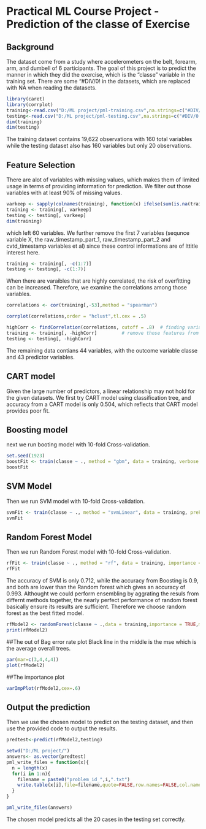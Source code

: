 Practical ML Course Project - Prediction of the classe of Exercise
========================================================

## Background

The dataset come from a study where accelerometers on the belt, forearm, arm, and dumbell of 6 participants. The goal of this project is to predict the manner in which they did the exercise, which is the "classe" variable in the training set. There are some "#DIV/0! in the datasets, which are replaced with NA when reading the datasets.

```r
library(caret)
library(corrplot)
training<-read.csv("D:/ML project/pml-training.csv",na.strings=c("#DIV/0!","NA"))
testing<-read.csv("D:/ML project/pml-testing.csv",na.strings=c("#DIV/0!","NA"))
dim(training)
dim(testing)
```

The training dataset contains 19,622 observations with 160 total variables while the testing dataset also has 160 variables but only 20 observations.

## Feature Selection
There are alot of variables with missing values, which makes them of limited usage in terms of providing information for prediction. We filter out those variables with at least 90% of missing values.

```r
varkeep <- sapply(colnames(training), function(x) ifelse(sum(is.na(training[, x]))>0,F,T))
training <- training[, varkeep]
testing <- testing[, varkeep]
dim(training)
```
which left 60 variables. We further remove the first 7 variables (sequnce variable X, the raw_timestamp_part_1, raw_timestamp_part_2 and cvtd_timestamp variables et al) since these control informations are of lttitle interest here. 
```r
training <- training[, -c(1:7)]
testing <- testing[, -c(1:7)]
```
When there are varaibles that are highly correlated, the risk of overfitting can be increased. Therefore, we examine the correlations among those variables.

```r
correlations <- cor(training[,-53],method = "spearman")  
```
```r
corrplot(correlations,order = "hclust",tl.cex = .5)
```
```r
highCorr <- findCorrelation(correlations, cutoff = .8)  # finding variables with high correlation
training <- training[, -highCorr]         # remove those features from predictors
testing <- testing[, -highCorr] 
```

The remaining data contians 44 variables, with the outcome variable classe and 43 predictor variables.

## CART model
Given the large number of predictors, a linear relationship may not hold for the given datasets. We first try CART model using classification tree, and accuracy from a CART model is only 0.504, which reflects that CART model provides poor fit.

## Boosting model
next we run booting model with 10-fold Cross-validation.
```r
set.seed(1923)
boostFit <- train(classe ~ ., method = "gbm", data = training, verbose = F, trControl = trainControl(method = "cv", number = 10))
boostFit
```

## SVM Model
Then we run SVM model with 10-fold Cross-validation.
```r
svmFit <- train(classe ~ ., method = "svmLinear", data = training, preProcess = c('center', 'scale'), trControl = trainControl(method = "cv", number = 10, allowParallel = T))
svmFit
```

## Random Forest Model
Then we run Random Forest model with 10-fold Cross-validation.
```r
rfFit <- train(classe ~ ., method = "rf", data = training, importance = T, trControl = trainControl(method = "cv", number = 10))
rfFit
```
The accuracy of SVM is only 0.712, while the accuracy from Boosting is 0.9, and both are lower than the Random forest which gives an accuracy of 0.993. Althought we could perform ensembling by aggrating the resuls from differnt methods together, the nearly perfect performance of random forest basically ensure its results are sufficient. Therefore we choose random forest as the best fitted model.


```r
rfModel2 <- randomForest(classe ~ .,data = training,importance = TRUE,mtry=2,ntrees =500)
print(rfModel2)  
```

##The out of Bag error rate plot
Black line in the middle is the mse which is the average overall trees.
```r
par(mar=c(3,4,4,4))
plot(rfModel2) 
```
##The importance plot
```r
varImpPlot(rfModel2,cex=.6)
```

## Output the prediction
Then we use the chosen model to predict on the testing dataset, and then use the provided code to output the results.

```r
predtest<-predict(rfModel2,testing)

setwd("D:/ML project/")
answers<- as.vector(predtest)
pml_write_files = function(x){
  n = length(x)
  for(i in 1:n){
    filename = paste0("problem_id_",i,".txt")
    write.table(x[i],file=filename,quote=FALSE,row.names=FALSE,col.names=FALSE)
  }
}

pml_write_files(answers)
```


The chosen model predicts all the 20 cases in the testing set correctly.
